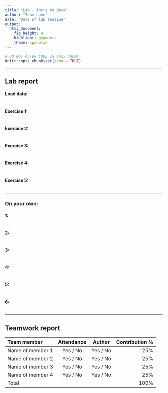 ```yaml
---
title: "Lab - Intro to data"
author: "Team name"
date: "Date of lab session"
output: 
  html_document: 
    fig_height: 4
    highlight: pygments
    theme: spacelab
---
```


```r
# DO NOT ALTER CODE IN THIS CHUNK
knitr::opts_chunk$set(echo = TRUE)
```

* * *

## Lab report

#### Load data:
```r

```

#### Exercise 1: 



```r

```

#### Exercise 2: 



```r

```

#### Exercise 3: 



```r

```

#### Exercise 4: 



```r

```

#### Exercise 5: 



```r

```



* * *

### On your own:

#### 1:



```r

```

#### 2:



```r

```

#### 3:



```r

```

#### 4:



```r

```

#### 5:



```r

```


#### 6:



```r

```

* * *

## Teamwork report

<!--
For each team member, write their name, whether they attended the lab session, 
whether they were the author for this week, and their contribution to the lab 
report (as a percentage). The percentages should add up to 100.
-->

| Team member             | Attendance | Author   | Contribution % |
|:------------------------|:----------:|:--------:|---------------:|
| Name of member 1        | Yes / No   | Yes / No | 25%            |
| Name of member 2        | Yes / No   | Yes / No | 25%            |
| Name of member 3        | Yes / No   | Yes / No | 25%            |
| Name of member 4        | Yes / No   | Yes / No | 25%            |
| Total                   |            |          | 100%           |